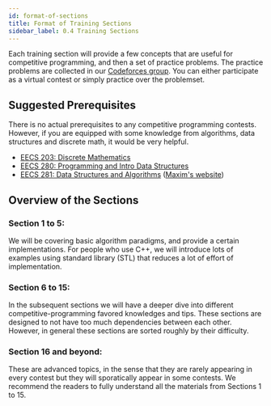 ---
id: format-of-sections
title: Format of Training Sections
sidebar_label: 0.4 Training Sections
---

Each training section will provide a few concepts that are useful for competitive programming, and then a set of practice problems.
The practice problems are collected in our [Codeforces group](https://codeforces.com/group/62c8bIEN9G/contests). You can either participate as a virtual contest or simply practice over the problemset.

## Suggested Prerequisites

There is no actual prerequisites to any competitive programming contests. However, if you are equipped with some knowledge from algorithms, data structures and discrete math, it would be very helpful.

* [EECS 203: Discrete Mathematics](http://www.eecs.umich.edu/courses/eecs203/refs.html)
* [EECS 280: Programming and Intro Data Structures](https://eecs280staff.github.io/eecs280.org/)
* [EECS 281: Data Structures and Algorithms](https://www.eecs.umich.edu/courses/eecs281/course) ([Maxim's website](https://maximal.io/eecs281/))



## Overview of the Sections

### Section 1 to 5:

We will be covering basic algorithm paradigms, and provide a certain implementations.
For people who use C++, we will introduce lots of examples using standard library (STL) that reduces a lot of effort of implementation.

### Section 6 to 15:

In the subsequent sections we will have a deeper dive into different competitive-programming favored knowledges and tips. These sections are designed to not have too much dependencies between each other. However, in general these sections are sorted roughly by their difficulty.

### Section 16 and beyond:

These are advanced topics, in the sense that they are rarely appearing in every contest but they will sporatically appear in some contests. We recommend the readers to fully understand all the materials from Sections 1 to 15.